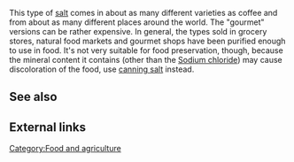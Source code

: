 This type of [[salt]] comes in about as many different varieties as coffee and from about as many different places around the world. The "gourmet" versions can be rather expensive. In general, the types sold in grocery stores, natural food markets and gourmet shops have been purified enough to use in food.  It's not very suitable for food preservation, though, because the mineral content it contains (other than the [[Sodium chloride]]) may cause discoloration of the food, use [[canning salt]] instead.

== See also ==

== External links ==

[[Category:Food and agriculture]]